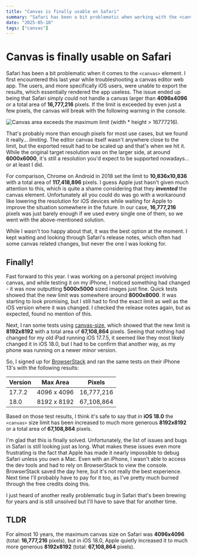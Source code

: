 ```yaml
---
title: "Canvas is finally usable on Safari"
summary: "Safari has been a bit problematic when working with the <canvas> element, but after nearly a decade, Apple has finally improved the situation."
date: "2025-05-10"
tags: ["canvas"]
---
```


# Canvas is finally usable on Safari

Safari has been a bit problematic when it comes to the `<canvas>` element.
I first encountered this last year while troubleshooting a canvas editor web app.
The users, and more specifically iOS users, were unable to
export the results, which essentially rendered the app useless.
The issue ended up being that Safari simply could not handle a canvas larger
than **4096x4096** or a total area of **16,777,216** pixels.
If the limit is exceeded by even just a few pixels, the canvas will
break with the following warning in the console.

![Canvas area exceeds the maximum limit (width * height > 16777216).](/images/posts/safari-canvas-error.png)

That's probably more than enough pixels for most use cases, but we found it really... _limiting_.
The editor canvas itself wasn't anywhere close to the limit,
but the exported result had to be scaled up and that's when we hit it.
While the original target resolution was on the larger side, at around **6000x6000**,
it's still a resolution you'd expect to be supported nowadays... or at least I did.

For comparison, Chrome on Android in 2018 set the limit to
**10,836x10,836** with a total area of **117,418,896** pixels.
I guess Apple just hasn't given much attention to this,
which is quite a shame considering that they **_invented_** the canvas element.
Unfortunately all you could do was go with a workaround like lowering the
resolution for iOS devices while waiting for Apple to improve the situation
somewhere in the future. In our case, **16,777,216** pixels was just barely enough
if we used every single one of them, so we went with the above-mentioned solution.

While I wasn't too happy about that, it was the best option at the moment.
I kept waiting and looking through Safari's release notes,
which often had some canvas related changes, but never the one I was looking for.

## Finally!

Fast forward to this year. I was working on a personal project involving canvas,
and while testing it on my iPhone, I noticed something had changed -
it was now outputting **5000x5000** sized images just fine.
Quick tests showed that the new limit was somewhere around **8000x8000**.
It was starting to look promising, but I still had to find
the exact limit as well as the iOS version where it was changed.
I checked the release notes again, but as expected, found no mention of this.

Next, I ran some tests using [canvas-size](https://www.npmjs.com/package/canvas-size), which showed that the new limit is **8192x8192** with a total area of
**67,108,864** pixels. Seeing that nothing had changed for my old iPad running
iOS 17.7.5, it seemed like they most likely changed it in iOS 18.0, but I had to
be confirm that another way, as my phone was running on a newer minor version.

So, I signed up for [BrowserStack](https://www.browserstack.com) and ran the same tests on their
iPhone 13's with the following results:

| Version | Max Area    | Pixels     |
| ------- | ----------- | ---------- |
| 17.7.2  | 4096 x 4096 | 16,777,216 |
| 18.0    | 8192 x 8192 | 67,108,864 |

Based on those test results, I think it's safe to say that
in **iOS 18.0** the `<canvas>` size limit has been increased to
much more generous **8192x8192** or a total area of **67,108,864** pixels.

I'm glad that this is finally solved. Unfortunately, the list of
issues and bugs in Safari is still looking just as long.
What makes these issues even more frustrating is the fact that
Apple has made it nearly impossible to debug Safari unless you own a Mac.
Even with an iPhone, I wasn't able to access the dev tools and had to
rely on BrowserStack to view the console.
BrowserStack saved the day here, but it's not really the best experience.
Next time I'll probably have to pay for it too, as I've pretty much burned
through the free credits doing this.

I just heard of another really problematic bug in Safari that's been brewing
for years and is still unsolved but I'll have to save that for another time.

## TLDR

For almost 10 years, the maximum canvas size on Safari was **4096x4096** (total: **16,777,216** pixels),
but in iOS 18.0, Apple quietly increased it to much more generous **8192x8192** (total: **67,108,864** pixels).
